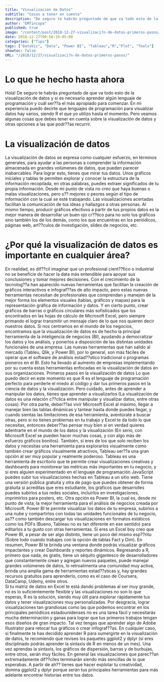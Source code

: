 ```yaml
---
title: "Visualización de Datos"
subtitle: "Cosas a tener en cuenta"
description: "De seguro te habrás preguntado de que va todo esto de la visualización de datos y si es necesario aprender algún lenguaje de programación y cuál sería el más apropiado para comenzar. Aquí algunas cosas que debes tener en cuenta antes de emprender ese viaje."
author: "EMTincopa"
published: true
image: "/content/post/2018-12-27-visualizaci?n-de-datos-primeros-pasos/headataviz.jpg"
date: 2018-12-27T00:58:19-05:00
categories: ["Tips"]
tags: ["DataViz", "Data", "Power BI", "Tableau","R","Plot", "Tools"]
showtoc: false
URL: "/2018/12/27/visualizaci?n-de-datos-primeros-pasos/"
---
```


# Lo que he hecho hasta ahora

Hola! De seguro te habrás preguntado de que va todo esto de la visualización de datos y si es necesario aprender algún lenguaje de programación y cuál ser??a el más apropiado para comenzar. En mi experiencia puedo decirte que lenguajes de programación para visualizar datos hay varios, siendo R el que yo utilizo hasta el momento. Pero veamos algunas cosas que debes tener en cuenta sobre la visualización de datos y otras opciones a las que podr??as recurrir.

# La visualización de datos

La visualización de datos se expresa como cualquier esfuerzo, en términos generales, para ayudar a las personas a comprender la información almacenada en grandes volúmenes de datos, que pueden parecer inabarcables. Para lograr esto, tienes que mirar tus datos. Unos gráficos iniciales y tablas te permiten explorar y conocer la estructura de la información recopilada, en otras palabras, puedes extraer significados de tu propia información.
Desde mi punto de vista no creo que haya buenas o malas visualizaciones, pero s?? mejores o peores según el tipo de información con la cual se esté trabajando. Las visualizaciones acertadas facilitan la comunicación de tus ideas y hallazgos a otras personas. Al mismo tiempo, producir gráficos efectivos a partir de tus propios datos es la mejor manera de desarrollar un buen ojo cr??tico para no solo tus gráficos sino también los de los demás, como los que encuentras en los periódicos, páginas web, art??culos de investigación, slides de negocios, etc.

# ¿Por qué la visualización de datos es importante en cualquier área?

En realidad, es dif??cil imaginar que un profesional cient??fico o industrial no se beneficie de hacer la data más entendible para apoyar sus conclusiones y tomar mejores decisiones. 
Con el crecimiento de la tecnolog??a han aparecido nuevas herramientas que facilitan la creación de gráficos interactivos e infograf??as de alto impacto, pero estas nuevas herramientas necesitan de profesionales que comprendan y manejen de la mejor forma los elementos visuales (tablas, gráficos y mapas) para la representación gráfica de información y datos. Y en cierto punto, crear gráficos de barras o gráficos circulares más sofisticados que los encontrados en las hojas de cálculo de Microsoft Excel, pero siempre primando el lograr transmitir un mensaje claro de lo que nos quieren decir nuestros datos.
Si nos centramos en el mundo de los negocios, encontramos que la visualización de datos es de hecho la principal herramienta de la inteligencia de negocios (BI), ayudando a democratizar los datos y los análisis, y ponerlos a disposición de las distintas unidades funcionales de una empresa. Las nuevas herramientas que han salido al mercado (Tableu, Qlik, y Power BI), por lo general, son más fáciles de operar que el software de análisis estad??stico tradicional o programas pioneros en el BI. Esto ha llevado al aumento de empresas implementando por su cuenta estas herramientas enfocadas en la visualización de datos en sus organizaciones.
Primeros pasos en la visualización de datos
Lo que puedo decir en este momento es que R es el lenguaje de programación perfecto para perderle el miedo al código y dar tus primeros pasos en la ciencia de datos y la visualización. Pero cuidado, antes de aprender a manipular los datos, tienes que aprender a visualizarlos (La visualización de datos es una relación c??clica entre manipular y visualizar datos, entre otras cosas).
Por otra parte, deber??as vivir Microsoft Excel al máximo, llegar a manejar bien las tablas dinámicas y tantear hasta donde puedes llegar, y cuando sientas las limitaciones de esa herramienta, aventúrate a buscar otras, pero si no tienes problemas en tu trabajo y Excel te da todo lo que necesitas, entonces deber??as pensar muy bien si en verdad quieres adentrarte en el mundo de los datos y la visualización (En serio, con Microsoft Excel se pueden hacer muchas cosas, y con algo más de esfuerzo gráficos bonitos). 
También, si eres de los que solo reciben los datos y necesitas una herramienta para explorarlos visualmente como también crear gráficos visualmente atractivos, Tableau ser??a una gran opción al ser muy popular y realmente poderoso. Tableau es una herramienta de escritorio que te permite crear visualizaciones creativas y dashboards para monitorear las métricas más importantes en tu negocio, y si eres alguien experimentado en el lenguaje de programación JavaScript puedes subir tus visualizaciones hechas en Tableau a un sitio web. Tiene una versión pública gratuita y otra de pago que puedes obtener de forma gratuita si acreditas que eres estudiante, los gráficos que desarrolles puedes subirlos a tus redes sociales, incluirlos en investigaciones, imprimirlos para posters, etc. 
Otra opción es Power BI, la cual es, desde mi punto de vista, la mejor herramienta para el análisis de negocios creada por Microsoft. Power BI te permite visualizar los datos de tu empresa, subirlos a una nube y compartirlos con todas las unidades funcionales de tu negocio, as?? como también descargar tus visualizaciones en formatos estáticos como los PDFs (Bueno, Tableau no es tan diferente en ese sentido) para editarlos a tu gusto con otras herramientas. Si eres un Excel boy creo que Power BI, a pesar de ser algo distinto, tiene un poco del mismo esp??ritu (Sobre todo cuando trabajes con la opción de tablas Fact y Dim). En resumen, Power BI te brinda una ventana donde podrás visualizar gráficos impactantes y crear Dashboards y reportes dinámicos. 
Regresando a R, primero que nada, es gratis, tiene un séquito gigantesco de desarrolladores que constantemente crean y agregan nuevos paquetes, puede manejar grandes volúmenes de datos, lo retroalimenta una comunidad muy activa, brinda una amplia gama de herramientas estad??sticas y, hay grandes recursos gratuitos para aprenderlo, como es el caso de Coursera, DataCamp, Udemy, entre otros.  
Si tu matriz de datos en Excel te está dando problemas al ser muy grande, no es lo suficientemente flexible y las visualizaciones no son lo que esperas, R es la solución, siendo muy útil para explorar rápidamente tus datos y tener visualizaciones muy personalizadas.
Por desgracia, lograr visualizaciones tan grandiosas como las que podemos encontrar en los principales periódicos estadounidenses no es una tarea fácil y necesitarás mucha determinación y ganas para lograr que tus primeros trabajos tengan esos diseños de gran impacto. Tal vez tengas que aprender algo de Adobe Illustrator para retocar tus gráficos o crear infograf??as.
En cualquier caso, si finalmente te has decidido aprender R para sumergirte en la visualización de datos, te recomiendo que revises los paquetes ggplot2 y dplyr (si eres disciplinado podrás aprender la sintaxis de R en menos de un mes). Una vez aprendas la sintaxis, los gráficos de dispersión, barras y de burbujas, entre otros, serán muy fáciles. En general las visualizaciones que parec??an extremadamente dif??ciles terminarán siendo más sencillas de lo que esperabas. A partir de ah?? tienes que hacer explotar tu creatividad, domina ggplot2 y dplyr porque serán tus principales herramientas para más adelante encontrar historias entre tus datos.
